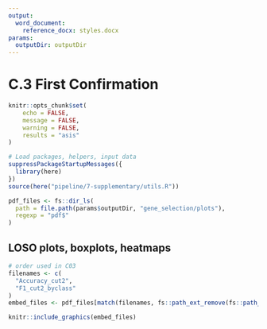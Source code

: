 ```yaml
---
output:
  word_document:
    reference_docx: styles.docx
params:
  outputDir: outputDir
---
```


# C.3 First Confirmation

```r
knitr::opts_chunk$set(
	echo = FALSE,
	message = FALSE,
	warning = FALSE,
	results = "asis"
)
```

```r
# Load packages, helpers, input data
suppressPackageStartupMessages({
  library(here)
})
source(here("pipeline/7-supplementary/utils.R"))

pdf_files <- fs::dir_ls(
  path = file.path(params$outputDir, "gene_selection/plots"),
  regexp = "pdf$"
)
```

## LOSO plots, boxplots, heatmaps

```r
# order used in C03
filenames <- c(
  "Accuracy_cut2",
  "F1_cut2_byclass"
)
embed_files <- pdf_files[match(filenames, fs::path_ext_remove(fs::path_file(pdf_files)))]
```

```r
knitr::include_graphics(embed_files)
```
